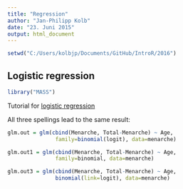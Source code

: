 ```yaml
---
title: "Regression"
author: "Jan-Philipp Kolb"
date: "23. Juni 2015"
output: html_document
---
```



```r
setwd("C:/Users/kolbjp/Documents/GitHub/IntroR/2016")
```

## Logistic regression

```r
library("MASS")
```



Tutorial for [logistic regression](http://ww2.coastal.edu/kingw/statistics/R-tutorials/logistic.html)

All three spellings lead to the same result:

```r
glm.out = glm(cbind(Menarche, Total-Menarche) ~ Age,
               family=binomial(logit), data=menarche)

glm.out1 = glm(cbind(Menarche, Total-Menarche) ~ Age,
               family=binomial, data=menarche)

glm.out3 = glm(cbind(Menarche, Total-Menarche) ~ Age,
               binomial(link=logit), data=menarche)
```

